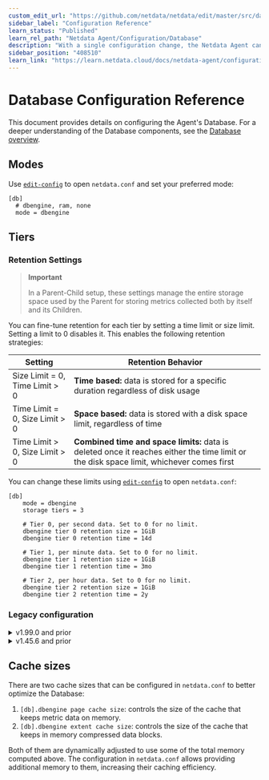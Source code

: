 ```yaml
---
custom_edit_url: "https://github.com/netdata/netdata/edit/master/src/database/CONFIGURATION.md"
sidebar_label: "Configuration Reference"
learn_status: "Published"
learn_rel_path: "Netdata Agent/Configuration/Database"
description: "With a single configuration change, the Netdata Agent can store days, weeks, or months of metrics at its famous per-second granularity."
sidebar_position: "408510"
learn_link: "https://learn.netdata.cloud/docs/netdata-agent/configuration/database/configuration-reference"
---
```


# Database Configuration Reference

This document provides details on configuring the Agent's Database. For a deeper understanding of the Database components, see the [Database overview](/docs/netdata-agent/configuration/database).

## Modes

Use [`edit-config`](/docs/netdata-agent/configuration#edit-a-configuration-file-using-edit-config) to open `netdata.conf` and set your preferred mode:

```text
[db]
  # dbengine, ram, none
  mode = dbengine
```

## Tiers

### Retention Settings

> **Important**
>
> In a Parent-Child setup, these settings manage the entire storage space used by the Parent for storing metrics collected both by itself and its Children.

You can fine-tune retention for each tier by setting a time limit or size limit. Setting a limit to 0 disables it. This enables the following retention strategies:

| Setting                        | Retention Behavior                                                                                                                       |
|--------------------------------|------------------------------------------------------------------------------------------------------------------------------------------|
| Size Limit = 0, Time Limit > 0 | **Time based:** data is stored for a specific duration regardless of disk usage                                                          |
| Time Limit = 0, Size Limit > 0 | **Space based:** data is stored with a disk space limit, regardless of time                                                              |
| Time Limit > 0, Size Limit > 0 | **Combined time and space limits:** data is deleted once it reaches either the time limit or the disk space limit, whichever comes first |

You can change these limits using [`edit-config`](/docs/netdata-agent/configuration#edit-a-configuration-file-using-edit-config) to open `netdata.conf`:

```text
[db]
    mode = dbengine
    storage tiers = 3

    # Tier 0, per second data. Set to 0 for no limit.
    dbengine tier 0 retention size = 1GiB
    dbengine tier 0 retention time = 14d

    # Tier 1, per minute data. Set to 0 for no limit.
    dbengine tier 1 retention size = 1GiB
    dbengine tier 1 retention time = 3mo

    # Tier 2, per hour data. Set to 0 for no limit.
    dbengine tier 2 retention size = 1GiB
    dbengine tier 2 retention time = 2y
```

### Legacy configuration

<details><summary>v1.99.0 and prior</summary>

Netdata prior to v2 supports the following configuration options in  `netdata.conf`.
They have the same defaults as the latest v2, but the unit of each value is given in the option name, not at the value.

```text
storage tiers = 3
# Tier 0, per second data. Set to 0 for no limit.
dbengine tier 0 disk space MB = 1024
dbengine tier 0 retention days = 14
# Tier 1, per minute data. Set to 0 for no limit.
dbengine tier 1 disk space MB = 1024
dbengine tier 1 retention days = 90
# Tier 2, per hour data. Set to 0 for no limit.
dbengine tier 2 disk space MB = 1024
dbengine tier 2 retention days = 730
```

</details>

<details><summary>v1.45.6 and prior</summary>

Netdata versions prior to v1.46.0 relied on disk space-based retention.

**Default Retention Limits**:

| Tier |     Resolution      | Size Limit |
|:----:|:-------------------:|:----------:|
|  0   |  high (per second)  |   256 MB   |
|  1   | middle (per minute) |   128 MB   |
|  2   |   low (per hour)    |   64 GiB   |

You can change these limits in `netdata.conf`:

```text
[db]
    mode = dbengine
    storage tiers = 3
    # Tier 0, per second data
    dbengine multihost disk space MB = 256
    # Tier 1, per minute data
    dbengine tier 1 multihost disk space MB = 1024
    # Tier 2, per hour data
    dbengine tier 2 multihost disk space MB = 1024
```

</details>

## Cache sizes

There are two cache sizes that can be configured in `netdata.conf` to better optimize the Database:

1. `[db].dbengine page cache size`: controls the size of the cache that keeps metric data on memory.
2. `[db].dbengine extent cache size`: controls the size of the cache that keeps in memory compressed data blocks.

Both of them are dynamically adjusted to use some of the total memory computed above. The configuration in `netdata.conf` allows providing additional memory to them, increasing their caching efficiency.
